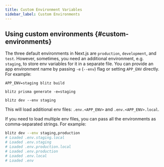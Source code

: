 ```yaml
---
title: Custom Environment Variables
sidebar_label: Custom Environments
---
```


## Using custom environments {#custom-environments}

The three default environments in Next.js are `production`, `development`,
and `test`. However, sometimes, you need an additional environment, e.g.
`staging`, to store env variables for it in a separate file. You can
provide an app environment name by passing `-e` (`--env`) flag or setting
`APP_ENV` directly. For example:

```
APP_ENV=staging blitz build

blitz prisma generate -e=staging

blitz dev --env staging
```

This will load additional env files: `.env.<APP_ENV>` and
`.env.<APP_ENV>.local`.

If you need to load multiple env files, you can pass all the environments
as comma-separated strings. For example:

```bash
blitz dev --env staging,production
# Loaded .env.staging.local
# Loaded .env.staging
# Loaded .env.production.local
# Loaded .env.production
# Loaded .env.local
# Loaded .env
```
